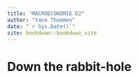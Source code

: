 ```yaml
--- 
title: "MACROECONOMIE D2"
author: "Yann Thommen"
date: "`r Sys.Date()`"
site: bookdown::bookdown_site
---
```


# Down the rabbit-hole

